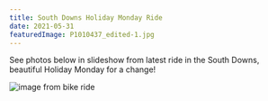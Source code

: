 ```yaml
---
title: South Downs Holiday Monday Ride
date: 2021-05-31
featuredImage: P1010437_edited-1.jpg
---
```


See photos below in slideshow from latest ride in the South Downs, beautiful Holiday Monday for a change!

![image from bike ride](./P1010437_edited-1.jpg)